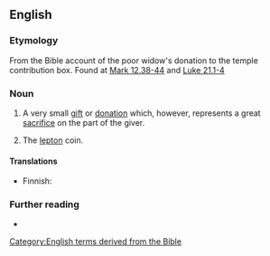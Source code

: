 ==English==

===Etymology===
From the Bible account of the poor widow's donation to the temple contribution box. Found at [http://en.wikisource.org/wiki/Bible_%28World_English%29/Mark#Chapter_12 Mark 12.38-44] and [http://en.wikisource.org/wiki/Bible_%28World_English%29/Luke#Chapter_21 Luke 21.1-4]

===Noun===
{{en-noun|head=[[widow]]'s [[mite]]}}

# A very small [[gift]] or [[donation]] which, however, represents a great [[sacrifice]] on the part of the giver.
# {{lb|en|numismatics}} The [[lepton]] coin.

====Translations====
{{trans-top|small donation}}
* Finnish: {{t|fi|[[lesken]] [[ropo]]}}
{{trans-mid}}
{{trans-bottom}}

{{trans-see|numismatics: lepton|lepton}}

===Further reading===
* {{pedia|Lesson of the widow's mite}}

[[Category:English terms derived from the Bible]]